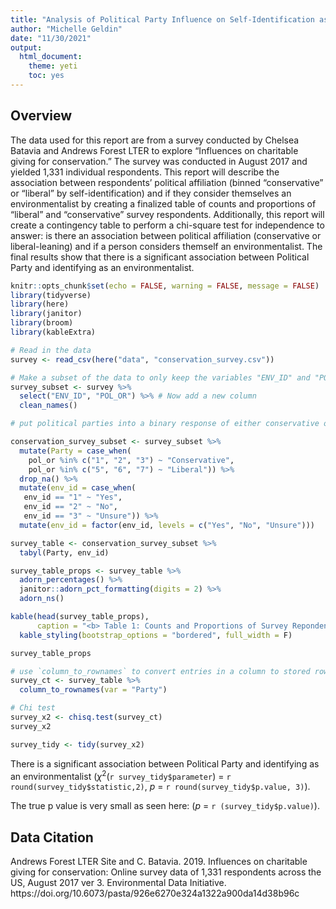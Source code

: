 ```yaml
---
title: "Analysis of Political Party Influence on Self-Identification as an Environmentalist"
author: "Michelle Geldin"
date: "11/30/2021"
output:
  html_document: 
    theme: yeti
    toc: yes
---
```


## Overview

The data used for this report are from a survey conducted by Chelsea Batavia and Andrews Forest LTER to explore "Influences on charitable giving for conservation." The survey was conducted in August 2017 and yielded 1,331 individual respondents. This report will describe the association between respondents’ political affiliation (binned “conservative” or “liberal” by self-identification) and if they consider themselves an environmentalist by creating a finalized table of counts and proportions of "liberal" and "conservative" survey respondents. Additionally, this report will create a contingency table to perform a chi-square test for independence to answer: is there an association between political affiliation (conservative or liberal-leaning) and if a person considers themself an environmentalist. The final results show that there is a significant association between Political Party and identifying as an environmentalist.


```r
knitr::opts_chunk$set(echo = FALSE, warning = FALSE, message = FALSE)
library(tidyverse)
library(here)
library(janitor)
library(broom)
library(kableExtra)
```

```r
# Read in the data
survey <- read_csv(here("data", "conservation_survey.csv"))
```

```r
# Make a subset of the data to only keep the variables "ENV_ID" and "POL_OR"
survey_subset <- survey %>%
  select("ENV_ID", "POL_OR") %>% # Now add a new column
  clean_names()
```


 
```r
# put political parties into a binary response of either conservative or liberal

conservation_survey_subset <- survey_subset %>%
  mutate(Party = case_when(
    pol_or %in% c("1", "2", "3") ~ "Conservative",
    pol_or %in% c("5", "6", "7") ~ "Liberal")) %>%
  drop_na() %>% 
  mutate(env_id = case_when(
   env_id == "1" ~ "Yes",
   env_id == "2" ~ "No",
   env_id == "3" ~ "Unsure")) %>%
  mutate(env_id = factor(env_id, levels = c("Yes", "No", "Unsure")))

survey_table <- conservation_survey_subset %>%
  tabyl(Party, env_id)
```

```r
survey_table_props <- survey_table %>%
  adorn_percentages() %>%
  janitor::adorn_pct_formatting(digits = 2) %>%
  adorn_ns()

kable(head(survey_table_props),
      caption = "<b> Table 1: Counts and Proportions of Survey Repondents by Political Party When Asked if they Consider Themselves an Environmentalist") %>%
  kable_styling(bootstrap_options = "bordered", full_width = F)
```

```r
survey_table_props
```


```r
# use `column_to_rownames` to convert entries in a column to stored rownames
survey_ct <- survey_table %>%
  column_to_rownames(var = "Party")
```

```r
# Chi test
survey_x2 <- chisq.test(survey_ct)
survey_x2

survey_tidy <- tidy(survey_x2)
```
There is a significant association between Political Party and identifying as an environmentalist ($\chi$^2^(`r survey_tidy$parameter`) = `r round(survey_tidy$statistic,2)`, *p* = `r round(survey_tidy$p.value, 3)`). 

The true p value is very small as seen here: (*p* = `r (survey_tidy$p.value)`).


## Data Citation

Andrews Forest LTER Site and C. Batavia. 2019. Influences on charitable giving for conservation: Online survey data of 1,331 respondents across the US, August 2017 ver 3. Environmental Data Initiative. https://doi.org/10.6073/pasta/926e6270e324a1322a900da14d38b96c